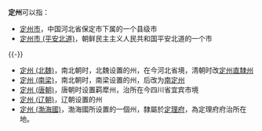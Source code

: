 '''定州'''可以指：
*[[定州市|定州市]]，中国河北省保定市下属的一个县级市
*[[定州市_(平安北道)|定州市 (平安北道)]]，朝鲜民主主义人民共和国平安北道的一个市
{{-}}
*[[定州_(北魏)|定州 (北魏)]]，南北朝时，北魏设置的州，在今河北省境，清朝时改[[定州直隸州|定州直隸州]]
*[[定州_(南梁)|定州 (南梁)]]，南北朝时，南梁设置的州，后改为[[南定州|南定州]]
*[[定州_(唐朝)|定州 (唐朝)]]，唐朝时设置羁犘州，治所在今四川省宜宾市境
*[[定州_(辽朝)|定州 (辽朝)]]，辽朝设置的州
*[[定州_(渤海國)|定州 (渤海國)]]，渤海國所设置的一個州，隸屬於[[定理府|定理府]]，為定理府府治所在地。
{{Disambig|D|cat=二字中国州名消歧义}}